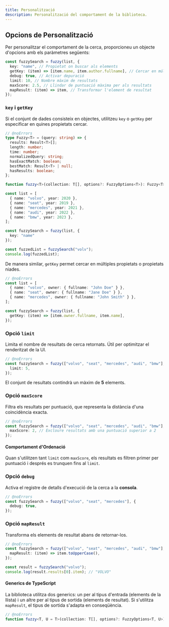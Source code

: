 ```yaml
---
title: Personalització
description: Personalització del comportament de la biblioteca.
---
```


## Opcions de Personalització

Per personalitzar el comportament de la cerca, proporcioneu un objecte d'opcions amb els paràmetres següents:

```ts title="index.ts"
const fuzzySearch = fuzzy(list, {
  key: "name", // Propietat on buscar als elements
  getKey: (item) => [item.name, item.author.fullname], // Cercar en múltiples propietats
  debug: true, // Activar depuració
  limit: 10, // Nombre màxim de resultats
  maxScore: 2.5, // Llindar de puntuació màxima per als resultats
  mapResult: (item) => item, // Transformar l'element de resultat
});
```

### `key` i `getKey`

Si el conjunt de dades consisteix en objectes, utilitzeu `key` o `getKey` per especificar en quines propietats cercar.

```ts twoslash title="index.ts"
// @noErrors
type Fuzzy<T> = (query: string) => {
  results: Result<T>[];
  length: number;
  time: number;
  normalizedQuery: string;
  hasExactMatch: boolean;
  bestMatch: Result<T> | null;
  hasResults: boolean;
};

function fuzzy<T>(collection: T[], options?: FuzzyOptions<T>): Fuzzy<T>;

const list = [
  { name: "volvo", year: 2020 },
  { name: "seat", year: 2019 },
  { name: "mercedes", year: 2021 },
  { name: "audi", year: 2022 },
  { name: "bmw", year: 2023 },
];

const fuzzySearch = fuzzy(list, {
  key: "name"
});

const fuzzedList = fuzzySearch("volv");
console.log(fuzzedList);
```

De manera similar, `getKey` permet cercar en múltiples propietats o propietats niades.

```ts twoslash title="index.ts"
// @noErrors
const list = [
  { name: "volvo", owner: { fullname: "John Doe" } },
  { name: "seat", owner: { fullname: "Jane Doe" } },
  { name: "mercedes", owner: { fullname: "John Smith" } },
];

const fuzzySearch = fuzzy(list, {
  getKey: (item) => [item.owner.fullname, item.name],
});
```

### Opció `limit`

Limita el nombre de resultats de cerca retornats. Útil per optimitzar el renderitzat de la UI.

```ts twoslash title="index.ts"
// @noErrors
const fuzzySearch = fuzzy(["volvo", "seat", "mercedes", "audi", "bmw"], {
  limit: 5,
});
```

El conjunt de resultats contindrà un màxim de **5** elements.

### Opció `maxScore`

Filtra els resultats per puntuació, que representa la distància d'una coincidència exacta.

```ts twoslash title="index.ts"
// @noErrors
const fuzzySearch = fuzzy(["volvo", "seat", "mercedes", "audi", "bmw"], {
  maxScore: 2, // Excloure resultats amb una puntuació superior a 2
});
```

#### Comportament d'Ordenació
Quan s'utilitzen tant `limit` com `maxScore`, els resultats es filtren primer per puntuació i després es trunquen fins al `limit`.

### Opció `debug`

Activa el registre de detalls d'execució de la cerca a la **consola**.

```ts twoslash title="index.ts"
// @noErrors
const fuzzySearch = fuzzy(["volvo", "seat", "mercedes"], {
  debug: true,
});
```

### Opció `mapResult`

Transforma els elements de resultat abans de retornar-los.

```ts twoslash title="index.ts"
// @noErrors
const fuzzySearch = fuzzy(["volvo", "seat", "mercedes", "audi", "bmw"], {
  mapResult: (item) => item.toUpperCase(),
});

const result = fuzzySearch("volvo");
console.log(result.results[0].item); // "VOLVO"
```

#### Generics de TypeScript
La biblioteca utilitza dos generics: un per al tipus d'entrada (elements de la llista) i un altre per al tipus de sortida (elements de resultat). Si s'utilitza `mapResult`, el tipus de sortida s'adapta en conseqüència.

```ts twoslash title="index.ts"
// @noErrors
function fuzzy<T, U = T>(collection: T[], options?: FuzzyOptions<T, U>): Fuzzy<U>;
```